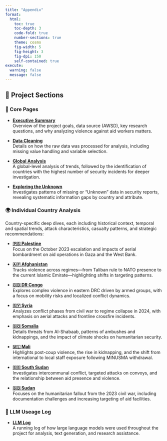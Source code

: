```yaml
---
title: "Appendix"
format:
  html:
    toc: true
    toc-depth: 3
    code-fold: true
    number-sections: true
    theme: cosmo
    fig-width: 5
    fig-height: 3
    fig-dpi: 150
    self-contained: true
execute:
  warning: false
  message: false
---
```


## 📂 Project Sections

### 🔹 Core Pages

- [**Executive Summary**](intro.qmd)  
  Overview of the project goals, data source (AWSD), key research questions, and why analyzing violence against aid workers matters.

- [**Data Cleaning**](data_cleaning.qmd)  
  Details on how the raw data was processed for analysis, including missing value handling and variable selection.

- [**Global Analysis**](international.qmd)  
  A global-level analysis of trends, followed by the identification of countries with the highest number of security incidents for deeper investigation.

- [**Exploring the Unknown**](unknown.qmd)  
  Investigates patterns of missing or "Unknown" data in security reports, revealing systematic information gaps by country and attribute.

### 🌍 Individual Country Analysis  
Country-specific deep dives, each including historical context, temporal and spatial trends, attack characteristics, casualty patterns, and strategic recommendations:

- [**🇵🇸 Palestine**](palestine.qmd)  
  Focus on the October 2023 escalation and impacts of aerial bombardment on aid operations in Gaza and the West Bank.

- [**🇦🇫 Afghanistan**](af.qmd)  
  Tracks violence across regimes—from Taliban rule to NATO presence to the current Islamic Emirate—highlighting shifts in targeting patterns.

- [**🇨🇩 DR Congo**](dr.qmd)  
  Explores complex violence in eastern DRC driven by armed groups, with a focus on mobility risks and localized conflict dynamics.

- [**🇸🇾 Syria**](syria.qmd)  
  Analyzes conflict phases from civil war to regime collapse in 2024, with emphasis on aerial attacks and frontline crossfire incidents.

- [**🇸🇴 Somalia**](somolia.qmd)  
  Details threats from Al-Shabaab, patterns of ambushes and kidnappings, and the impact of climate shocks on humanitarian security.

- [**🇲🇱 Mali**](mali.qmd)  
  Highlights post-coup violence, the rise in kidnapping, and the shift from international to local staff exposure following MINUSMA withdrawal.

- [**🇸🇸 South Sudan**](southsudan.qmd)  
  Investigates intercommunal conflict, targeted attacks on convoys, and the relationship between aid presence and violence.

- [**🇸🇩 Sudan**](sudan.qmd)  
  Focuses on the humanitarian fallout from the 2023 civil war, including documentation challenges and increasing targeting of aid facilities.

### 🤖 LLM Useage Log

- [**LLM Log**](llm.qmd)  
  A running log of how large language models were used throughout the project for analysis, text generation, and research assistance.
